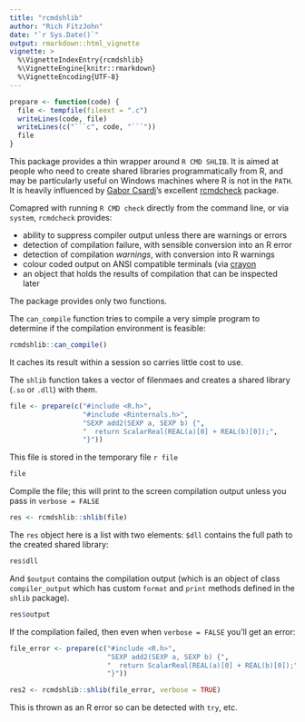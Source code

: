 ```yaml
---
title: "rcmdshlib"
author: "Rich FitzJohn"
date: "`r Sys.Date()`"
output: rmarkdown::html_vignette
vignette: >
  %\VignetteIndexEntry{rcmdshlib}
  %\VignetteEngine{knitr::rmarkdown}
  %\VignetteEncoding{UTF-8}
---
```


``` r
prepare <- function(code) {
  file <- tempfile(fileext = ".c")
  writeLines(code, file)
  writeLines(c("```c", code, "```"))
  file
}
```

This package provides a thin wrapper around `R CMD SHLIB`.  It is
aimed at people who need to create shared libraries
programmatically from R, and may be particularly useful on Windows
machines where R is not in the `PATH`.  It is heavily influenced by
[Gabor Csardi](https://github.com/gaborcsardi)'s excellent
[rcmdcheck](https://github.com/MangoTheCat/rcmdcheck) package.

Comapred with running `R CMD check` directly from the command line,
or via `system`, `rcmdcheck` provides:

* ability to suppress compiler output unless there are warnings or errors
* detection of compilation failure, with sensible conversion into an R
  error
* detection of compilation *warnings*, with conversion into R warnings
* colour coded output on ANSI compatible terminals (via
  [crayon](https://github.com/gaborcsardi/crayon)
* an object that holds the results of compilation that can be inspected
  later

The package provides only two functions.

The `can_compile` function tries to compile a very simple program
to determine if the compilation environment is feasible:
``` r
rcmdshlib::can_compile()
```

It caches its result within a session so carries little cost to use.

The `shlib` function takes a vector of filenmaes and creates a
shared library (`.so` or `.dll`) with them.

``` r
file <- prepare(c("#include <R.h>",
                  "#include <Rinternals.h>",
                  "SEXP add2(SEXP a, SEXP b) {",
                  "  return ScalarReal(REAL(a)[0] + REAL(b)[0]);",
                  "}"))
```

This file is stored in the temporary file `r file`
``` r
file
```

Compile the file; this will print to the screen compilation output
unless you pass in `verbose = FALSE`
``` r
res <- rcmdshlib::shlib(file)
```

The `res` object here is a list with two elements: `$dll` contains
the full path to the created shared library:
``` r
res$dll
```

And `$output` contains the compilation output (which is an object
of class `compiler_output` which has custom `format` and `print`
methods defined in the `shlib` package).
``` r
res$output
```

If the compilation failed, then even when `verbose = FALSE` you'll
get an error:
``` r
file_error <- prepare(c("#include <R.h>",
                        "SEXP add2(SEXP a, SEXP b) {",
                        "  return ScalarReal(REAL(a)[0] + REAL(b)[0]);",
                        "}"))
```
``` r
res2 <- rcmdshlib::shlib(file_error, verbose = TRUE)
```

This is thrown as an R error so can be detected with `try`, etc.

